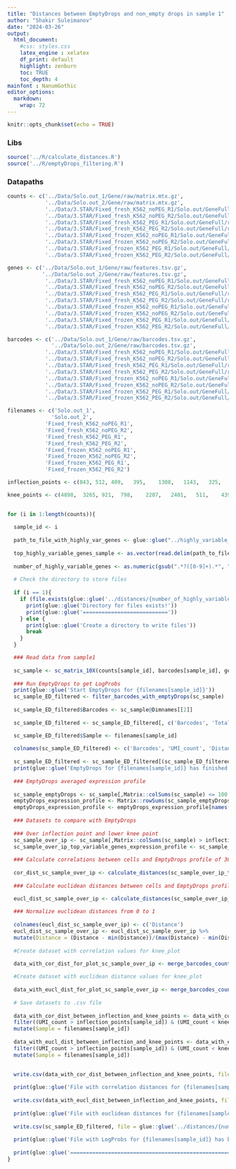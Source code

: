 ```yaml
---
title: "Distances between EmptyDrops and non_empty drops in sample 1"
author: "Shakir Suleimanov"
date: "2024-03-26"
output: 
  html_document:
    #css: styles.css
    latex_engine : xelatex
    df_print: default
    highlight: zenburn
    toc: TRUE
    toc_depth: 4
mainfont : NanumGothic    
editor_options: 
  markdown: 
    wrap: 72
---
```


```r
knitr::opts_chunk$set(echo = TRUE)
```

### Libs
```r
source('../R/calculate_distances.R')
source('../R/emptyDrops_filtering.R')
```


### Datapaths
```r
counts <- c('../Data/Solo.out_1/Gene/raw/matrix.mtx.gz',
            '../Data/Solo.out_2/Gene/raw/matrix.mtx.gz',
            '../Data/3.STAR/Fixed_fresh_K562_noPEG_R1/Solo.out/GeneFull/raw/matrix.mtx',
            '../Data/3.STAR/Fixed_fresh_K562_noPEG_R2/Solo.out/GeneFull/raw/matrix.mtx',
            '../Data/3.STAR/Fixed_fresh_K562_PEG_R1/Solo.out/GeneFull/raw/matrix.mtx',
            '../Data/3.STAR/Fixed_fresh_K562_PEG_R2/Solo.out/GeneFull/raw/matrix.mtx',
            '../Data/3.STAR/Fixed_frozen_K562_noPEG_R1/Solo.out/GeneFull/raw/matrix.mtx',
            '../Data/3.STAR/Fixed_frozen_K562_noPEG_R2/Solo.out/GeneFull/raw/matrix.mtx',
            '../Data/3.STAR/Fixed_frozen_K562_PEG_R1/Solo.out/GeneFull/raw/matrix.mtx',
            '../Data/3.STAR/Fixed_frozen_K562_PEG_R2/Solo.out/GeneFull/raw/matrix.mtx')

genes <- c('../Data/Solo.out_1/Gene/raw/features.tsv.gz',
           '../Data/Solo.out_2/Gene/raw/features.tsv.gz',
            '../Data/3.STAR/Fixed_fresh_K562_noPEG_R1/Solo.out/GeneFull/raw/features.tsv',
            '../Data/3.STAR/Fixed_fresh_K562_noPEG_R2/Solo.out/GeneFull/raw/features.tsv',
            '../Data/3.STAR/Fixed_fresh_K562_PEG_R1/Solo.out/GeneFull/raw/features.tsv',
            '../Data/3.STAR/Fixed_fresh_K562_PEG_R2/Solo.out/GeneFull/raw/features.tsv',
            '../Data/3.STAR/Fixed_frozen_K562_noPEG_R1/Solo.out/GeneFull/raw/features.tsv',
            '../Data/3.STAR/Fixed_frozen_K562_noPEG_R2/Solo.out/GeneFull/raw/features.tsv',
            '../Data/3.STAR/Fixed_frozen_K562_PEG_R1/Solo.out/GeneFull/raw/features.tsv',
            '../Data/3.STAR/Fixed_frozen_K562_PEG_R2/Solo.out/GeneFull/raw/features.tsv')

barcodes <- c('../Data/Solo.out_1/Gene/raw/barcodes.tsv.gz',
              '../Data/Solo.out_2/Gene/raw/barcodes.tsv.gz',
            '../Data/3.STAR/Fixed_fresh_K562_noPEG_R1/Solo.out/GeneFull/raw/barcodes.tsv',
            '../Data/3.STAR/Fixed_fresh_K562_noPEG_R2/Solo.out/GeneFull/raw/barcodes.tsv',
            '../Data/3.STAR/Fixed_fresh_K562_PEG_R1/Solo.out/GeneFull/raw/barcodes.tsv',
            '../Data/3.STAR/Fixed_fresh_K562_PEG_R2/Solo.out/GeneFull/raw/barcodes.tsv',
            '../Data/3.STAR/Fixed_frozen_K562_noPEG_R1/Solo.out/GeneFull/raw/barcodes.tsv',
            '../Data/3.STAR/Fixed_frozen_K562_noPEG_R2/Solo.out/GeneFull/raw/barcodes.tsv',
            '../Data/3.STAR/Fixed_frozen_K562_PEG_R1/Solo.out/GeneFull/raw/barcodes.tsv',
            '../Data/3.STAR/Fixed_frozen_K562_PEG_R2/Solo.out/GeneFull/raw/barcodes.tsv')

filenames <- c('Solo.out_1',
              'Solo.out_2',
            'Fixed_fresh_K562_noPEG_R1',
            'Fixed_fresh_K562_noPEG_R2',
            'Fixed_fresh_K562_PEG_R1',
            'Fixed_fresh_K562_PEG_R2',
            'Fixed_frozen_K562_noPEG_R1',
            'Fixed_frozen_K562_noPEG_R2',
            'Fixed_frozen_K562_PEG_R1',
            'Fixed_frozen_K562_PEG_R2')

inflection_points <- c(843, 512, 409,	395,	1308,	1143,	325,	231,	646,	325)

knee_points <- c(4898,	3265, 921,	798,	2287,	2401,	511,	439,	1601,	1513)
							
```


```r
for (i in 1:length(counts)){
  
  sample_id <- i
  
  path_to_file_with_highly_var_genes <- glue::glue("../highly_variable_genes/top_3000_highly_variable_genes_{filenames[sample_id]}.txt")
  
  top_highly_variable_genes_sample <- as.vector(read.delim(path_to_file_with_highly_var_genes, header=FALSE)$V1)
  
  number_of_highly_variable_genes <- as.numeric(gsub(".*?([0-9]+).*", "\\1", path_to_file_with_highly_var_genes))
  
  # Check the directory to store files
  
  if (i == 1){
    if (file.exists(glue::glue('../distances/{number_of_highly_variable_genes}hvg/'))){
      print(glue::glue('Directory for files exists!'))
      print(glue::glue('==========================='))
    } else {
      print(glue::glue('Create a directory to write files'))
      break
    }
  }

  ### Read data from sample1
  
  sc_sample <- sc_matrix_10X(counts[sample_id], barcodes[sample_id], genes[sample_id], filenames[sample_id])
  
  ### Run EmptyDrops to get LogProbs
  print(glue::glue('Start EmptyDrops for {filenames[sample_id]}'))
  sc_sample_ED_filtered <- filter_barcodes_with_emptyDrops(sc_sample)
  
  sc_sample_ED_filtered$Barcodes <- sc_sample@Dimnames[[2]]
    
  sc_sample_ED_filtered <- sc_sample_ED_filtered[, c('Barcodes', 'Total', 'LogProb')]

  sc_sample_ED_filtered$Sample <- filenames[sample_id]
  
  colnames(sc_sample_ED_filtered) <- c('Barcodes', 'UMI_count', 'Distance', 'Sample')
  
  sc_sample_ED_filtered <- sc_sample_ED_filtered[(sc_sample_ED_filtered$UMI_count > inflection_points[sample_id]) & (sc_sample_ED_filtered$UMI_count < knee_points[sample_id]), ]
  print(glue::glue('EmptyDrops for {filenames[sample_id]} has finished'))
  
  ### EmptyDrops averaged expression profile
  
  sc_sample_emptyDrops <- sc_sample[,Matrix::colSums(sc_sample) <= 100 & Matrix::colSums(sc_sample) > 0]
  emptyDrops_expression_profile <- Matrix::rowSums(sc_sample_emptyDrops)/sc_sample_emptyDrops@Dim[2]
  emptyDrops_expression_profile <- emptyDrops_expression_profile[names(emptyDrops_expression_profile) %in% top_highly_variable_genes_sample]
  
  ### Datasets to compare with EmptyDrops
  
  ### Over inflection point and lower knee point
  sc_sample_over_ip <- sc_sample[,Matrix::colSums(sc_sample) > inflection_points[sample_id] & Matrix::colSums(sc_sample) < knee_points[sample_id]]
  sc_sample_over_ip_top_variable_genes_expression_profile <- sc_sample_over_ip[sc_sample_over_ip@Dimnames[[1]] %in% top_highly_variable_genes_sample, ]
  
  ### Calculate correlations between cells and EmptyDrops profile of 300top_highly_variable genes expression
  
  cor_dist_sc_sample_over_ip <- calculate_distances(sc_sample_over_ip_top_variable_genes_expression_profile, emptyDrops_expression_profile, euclidean = FALSE)
  
  ### Calculate euclidean distances between cells and EmptyDrops profile of 300top_highly_variable genes expression

  eucl_dist_sc_sample_over_ip <- calculate_distances(sc_sample_over_ip_top_variable_genes_expression_profile, emptyDrops_expression_profile, euclidean = TRUE)
  
  ### Normalize euclidean distances from 0 to 1
  
  colnames(eucl_dist_sc_sample_over_ip) <- c('Distance')
  eucl_dist_sc_sample_over_ip <- eucl_dist_sc_sample_over_ip %>%
  mutate(Distance = (Distance - min(Distance))/(max(Distance) - min(Distance)))
  
  #Create dataset with correlation values for knee_plot

  data_with_cor_dist_for_plot_sc_sample_over_ip <- merge_barcodes_counts_and_distances(sc_sample_over_ip, cor_dist_sc_sample_over_ip)
  
  #Create dataset with euclidean distance values for knee_plot
  
  data_with_eucl_dist_for_plot_sc_sample_over_ip <- merge_barcodes_counts_and_distances(sc_sample_over_ip, eucl_dist_sc_sample_over_ip)
  
  # Save datasets to .csv file
  
  data_with_cor_dist_between_inflection_and_knee_points <- data_with_cor_dist_for_plot_sc_sample_over_ip %>%
  filter((UMI_count > inflection_points[sample_id]) & (UMI_count < knee_points[sample_id])) %>%
  mutate(Sample = filenames[sample_id])
  
  data_with_eucl_dist_between_inflection_and_knee_points <- data_with_eucl_dist_for_plot_sc_sample_over_ip %>%
  filter((UMI_count > inflection_points[sample_id]) & (UMI_count < knee_points[sample_id])) %>%
  mutate(Sample = filenames[sample_id])

  
  write.csv(data_with_cor_dist_between_inflection_and_knee_points, file = glue::glue('../distances/{number_of_highly_variable_genes}hvg/{deparse(substitute(data_with_cor_dist_between_inflection_and_knee_points))}_{number_of_highly_variable_genes}hvg_{filenames[sample_id]}.csv'))
    
  print(glue::glue('File with correlation distances for {filenames[sample_id]} has been written!'))
  
  write.csv(data_with_eucl_dist_between_inflection_and_knee_points, file = glue::glue('../distances/{number_of_highly_variable_genes}hvg/{deparse(substitute(data_with_eucl_dist_between_inflection_and_knee_points))}_{number_of_highly_variable_genes}hvg_{filenames[sample_id]}.csv'))
    
  print(glue::glue('File with euclidean distances for {filenames[sample_id]} has been written!'))
  
  write.csv(sc_sample_ED_filtered, file = glue::glue('../distances/{number_of_highly_variable_genes}hvg/data_with_LogProbs_ED_between_inflection_and_knee_points_{number_of_highly_variable_genes}hvg_{filenames[sample_id]}.csv'), row.names = FALSE)
  
  print(glue::glue('File with LogProbs for {filenames[sample_id]} has been written!'))
  
  print(glue::glue('==========================================================================='))
}
```








